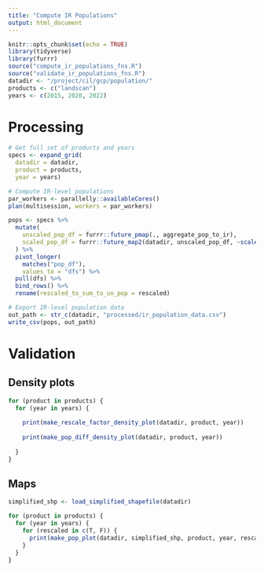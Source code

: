 ```yaml
---
title: "Compute IR Populations"
output: html_document
---
```


```r
knitr::opts_chunk$set(echo = TRUE)
library(tidyverse)
library(furrr)
source("compute_ir_populations_fns.R")
source("validate_ir_populations_fns.R")
datadir <- "/project/cil/gcp/population/"
products <- c("landscan")
years <- c(2015, 2020, 2022)
```

# Processing 
```r
# Get full set of products and years
specs <- expand_grid(
  datadir = datadir,
  product = products, 
  year = years)

# Compute IR-level populations
par_workers <- parallelly::availableCores()
plan(multisession, workers = par_workers)

pops <- specs %>% 
  mutate(
    unscaled_pop_df = furrr::future_pmap(., aggregate_pop_to_ir),
    scaled_pop_df = furrr::future_map2(datadir, unscaled_pop_df, ~scale_ir_pop(.x, .y))
  ) %>% 
  pivot_longer(
    matches("pop_df"), 
    values_to = "dfs") %>% 
  pull(dfs) %>% 
  bind_rows() %>% 
  rename(rescaled_to_sum_to_un_pop = rescaled)

# Export IR-level population data 
out_path <- str_c(datadir, "processed/ir_population_data.csv")
write_csv(pops, out_path)

```

# Validation
## Density plots
```r
for (product in products) {
  for (year in years) {
    
    print(make_rescale_factor_density_plot(datadir, product, year))
    
    print(make_pop_diff_density_plot(datadir, product, year))
    
  }
}
```


## Maps
```r
simplified_shp <- load_simplified_shapefile(datadir)

for (product in products) {
  for (year in years) {
    for (rescaled in c(T, F)) {
      print(make_pop_plot(datadir, simplified_shp, product, year, rescaled))
    }
  }
}
```



